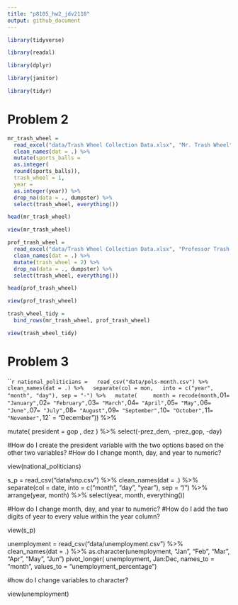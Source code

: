```yaml
---
title: "p8105_hw2_jdv2118"
output: github_document
---
```

```r
library(tidyverse)

library(readxl)

library(dplyr)

library(janitor)

library(tidyr)
```

# Problem 2

```r
mr_trash_wheel = 
  read_excel("data/Trash Wheel Collection Data.xlsx", "Mr. Trash Wheel", range = "A2:N550") %>%
  clean_names(dat = .) %>%
  mutate(sports_balls = 
  as.integer(
  round(sports_balls)), 
  trash_wheel = 1, 
  year =
  as.integer(year)) %>%
  drop_na(data = ., dumpster) %>%
  select(trash_wheel, everything())

head(mr_trash_wheel)

view(mr_trash_wheel)
```

```r
prof_trash_wheel = 
  read_excel("data/Trash Wheel Collection Data.xlsx", "Professor Trash Wheel", range = "A2:M97") %>%
  clean_names(dat = .) %>%
  mutate(trash_wheel = 2) %>%
  drop_na(data = ., dumpster) %>%
  select(trash_wheel, everything())

head(prof_trash_wheel)

view(prof_trash_wheel)
```

```r
trash_wheel_tidy =
  bind_rows(mr_trash_wheel, prof_trash_wheel)

view(trash_wheel_tidy)
```

# Problem 3 

```r
national_politicians =
  read_csv("data/pols-month.csv") %>%
  clean_names(dat = .) %>%
  separate(col = mon,   into = c("year",      "month", "day"), sep = "-") %>%
  mutate(
    month = recode(month, `01` = "January", `02` = "February", `03` = "March", `04` = "April", `05` = "May", `06` = "June", `07` = "July", `08` = "August", `09` = "September", `10` = "October", `11` = "November", `12` = "December")) %>% 
  
  mutate(
    president = gop , dez   ) %>%
  select(-prez_dem, -prez_gop, -day)

#How do I create the president variable with the two options based on the other two variables?
#How do I change month, day, and year to numeric?

view(national_politicians)

s_p = 
  read_csv("data/snp.csv") %>%
  clean_names(dat = .) %>%
  separate(col = date,   into = c("month",      "day", "year"), sep = "/") %>%
  arrange(year, month) %>%
  select(year, month, everything())

#How do I change month, day, and year to numeric?
#How do I add the two digits of year to every value within the year column?

view(s_p)

unemployment =
  read_csv("data/unemployment.csv") %>%
  clean_names(dat = .) %>%
  as.character(unemployment, "Jan", "Feb", "Mar", "Apr", "May", "Jun")
  pivot_longer(
    unemployment, 
    Jan:Dec,
    names_to = "month", 
    values_to = "unemployment_percentage")

#how do I change variables to character?

view(unemployment)
